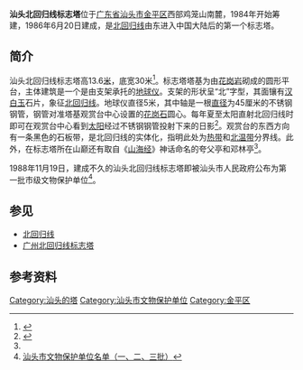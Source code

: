 {{文物保护单位
|名称 = 汕头市北回归线标志塔
|图片 = 
|说明 = 
|级别 = 市、县级文物保护单位
|省名 = 广东省
|市/县名 = 汕头市
|所在 = 金平区鮀莲街道
|坐标 ={{Coord|23.44234|116.58896|format=dms|display=inline,title}}
|分类 = 近现代重要史迹及代表性建筑
|时代 = 现代
|编号 = 
|登录 = 1988年11月19日
}}
'''汕头北回归线标志塔'''位于[[广东省|广东省]][[汕头市|汕头市]][[金平区|金平区]]西部鸡笼山南麓，1984年开始筹建，1986年6月20日建成，是[[北回归线|北回归线]]由东进入中国大陆后的第一个标志塔。

==简介==
汕头北回归线标志塔高13.6[[米_(單位)|米]]，底宽30米<ref name=stxcb>{{Cite web |url=http://ag.stxcb.com/ACont1.asp?Page=&CNo=13&Id=23 |title=北回归线标志塔 |accessdate=2010-08-31 |archive-date=2016-03-13 |archive-url=https://web.archive.org/web/20160313040900/http://ag.stxcb.com/acont1.asp?cno=13&id=23&page= |dead-url=no }}</ref>。标志塔塔基为由[[花岗岩|花岗岩]]砌成的圆形平台，主体建筑是一个是由支架承托的[[地球仪|地球仪]]。支架的形状呈“北”字型，其面镶有[[汉白玉|汉白玉]]石片，象征[[北回归线|北回归线]]。地球仪直径5米，其中轴是一根[[直径|直径]]为45厘米的不锈钢钢管，钢管对准塔基观赏台中心设置的[[花岗石|花岗石]]圆心。每年夏至太阳直射北回归线时即可在观赏台中心看到[[太阳|太阳]]经过不锈钢钢管投射下来的日影<ref>{{Cite web |url=http://www.gdjinping.gov.cn/jpxw/showinfo.aspx?id=1251 |title=汕头市北回归线标志塔 |access-date=2010-08-31 |archive-date=2013-05-23 |archive-url=https://web.archive.org/web/20130523234145/http://gdjinping.gov.cn/jpxw/showinfo.aspx?id=1251 |dead-url=yes }}</ref>。观赏台的东西方向有一条黑色的石板带，是北回归线的实体化，指明此处为[[热带|热带]]和[[温带|北温带]]分界线。此外，在标志塔所在山巅还有取自《[[山海经|山海经]]》神话命名的夸父亭和邓林亭<ref name=stxcb/>。

1988年11月19日，建成不久的汕头北回归线标志塔即被汕头市人民政府公布为第一批市级文物保护单位<ref>[http://cstc.lib.stu.edu.cn/Articleview.asp?ArticleID=3020 汕头市文物保护单位名单（一、二、三批）]{{dead link|date=2018年3月 |bot=InternetArchiveBot |fix-attempted=yes }}</ref>。

==参见==
* [[北回归线|北回归线]]
* [[广州北回归线标志塔|广州北回归线标志塔]]

==参考资料==
{{reflist}}

[[Category:汕头的塔|Category:汕头的塔]]
[[Category:汕头市文物保护单位|Category:汕头市文物保护单位]]
[[Category:金平区|Category:金平区]]